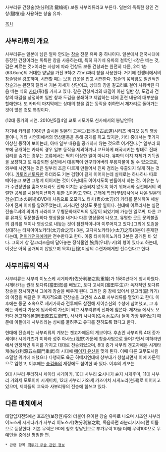 사부리류 건창술(佐分利流 鍵槍術)
보통 사부리류라고 부른다. 일본의 독특한 창인 건창(鍵槍)을 사용하는 창술 유파.

[[목차]]

== 사부리류의 개요 ==

사부리류는 일본에 남은 얼마 안되는 [[창술]] 전문 유파 중 하나이다. 일본에서 전국시대에 등장한 건창이라는 독특한 창을 사용하는데, 특히 자기네 유파의 철학인 <창은 베는 것, 검은 찌르는 것>이라는 사상에 따라 건창도 보통 건창과는 완전히 다른, 2척 1촌(63.6cm)의 거대한 양날을 가진 9척(2.72m)짜리 창을 사용한다. 거기에 전쟁터에서의 창술임을 강조하며, 시연할 때는 보통 갑옷을 입고 시연한다. 창술의 움직임도 일반적인 창술과는 완전히 달라서 기본 자세가 상단이고, 상대의 창을 갈고리로 걸어 치워버린 다음 베는 식의 [[카타]](形)를 가지고 있다. 같은 건창끼리의 대결이 아닌 일반 창, 도검과 건창의 대결을 상정하며 일반 창과 도검을 봉쇄하고 제압하는 데에 훈련 내용의 대부분을 할애한다. 또 카타의 마지막에는 상대의 창을 감는 동작을 취하면서 제자리로 돌아가는 것이 많은 것도 특징이다. 

{{{#!HTML
<object width="640" height="385"><param name="movie" value="http://www.youtube.com/v/n5d27aWXv4w?fs=1&amp;hl=ko_KR"></param><param name="allowFullScreen" value="true"></param><param name="allowscriptaccess" value="always"></param><embed src="http://www.youtube.com/v/n5d27aWXv4w?fs=1&amp;hl=ko_KR" type="application/x-shockwave-flash" allowscriptaccess="always" allowfullscreen="true" width="640" height="385"></embed></object>
}}}
(12대 종가의 시연. 2010년5월4일 교토 시모가모 신사에서의 봉납연무)

자기네 카타를 1980년 출시된 일본의 고무도(日本の古武道)시리즈 비디오 등의 영상물이나, 기타 시연회에서의 영상물등을 통해 공개를 하고 있지만, 카타 중에서는 몇가지 이상한 동작이 보이는데, 아마 일부 내용을 공개하지 않는 것으로 여겨진다.[* 일부러 외부에 공개하는 카타의 경우 일부 동작을 제외하거나 교묘하게 왜곡시키는 형태로 진짜 검리를 숨기는 경우는 고류에서는 딱히 이상한 일이 아니다. 유파의 이치 자체가 기득권을 보장하고 또 유출되면 실전에서 대응책이 연구되어버려 무용지물이 될 수 있으므로, 외부에 시연하는 것은 일부러 조금 다르게 만들어서 진짜 검리는 유출되지 않게 하는 것이다. [[가토리신토류]]만 하더라도 기본 검형이 길게 이어지는데 실제로는 하나하나 따로 떼어놓고 보면 그렇게 이어지는 것이 아닌데도 이어지도록 만들어서 하는 것. 이유는 누가 수련장면을 훔쳐보더라도 진짜 이치는 유출되지 않도록 하기 위해서와 실전에서의 격렬한 공세를 시뮬레이션하기 위한 것이라고 한다. 근래에 학연(學硏)사에서 나온 일본의 검술(日本の劍術)DVD에 처음으로 오모떼노 타치(表の太刀)의 카타를 분해하여 해설하며 진짜 이치를 알려주었는데, 과거라면 상상도 못할 일이다. 현대에 이르러서는 실전전술로써의 의미가 사라지고 무형문화재로써의 입장이 되었기에 가능한 일로써, 다른 고류 유파도 두문불출하다 영상물을 내거나 다른 영상물에 나오고, 유명한 곳도 문외불출의 검리를 책이나 영상으로 내놓는 것이 점진적이나마 이루어지고 있다.]그외에  도검을 상대하는 타치아이노카타(太刀合之形) 3본, 고다치노카타(小太刀之形)3본이 존재한다는데, [[면허개전]]자에게만 전수한다고 한다. 이중 타치아이노카타 3본은 공개된 바 있다. 그외에 창 갈고리즈음에 달아놓는 장식물인 腕貫(우데누키)의 형이 있다고 하는데, 이것은 아직 공개되지 않았으며 목록(目錄)이상의 수련자에게만 전수한다고 한다. 


== 사부리류의 역사 ==

사부리류는 사부리 이노스케 시게타카(佐分利猪之助重隆)가 1580년대에 창시하였다. 시게타카는 원래 토다류(當田流)를 배웠고, 토다 고세이(富田牛生)가 독자적인 토다류 창술을 창시하면서 그에게 창술을 배우게 된다. 그러던 중 창에 있어서 갈고리(鍵:카기)의 이점을 깨달은 후 독자적으로 건창술을 고안해 스스로 사부리류를 열었다고 한다. 이후에는 동군 소속으로 세키가하라 전투에도 참전해 세이슈신의 수성에 참여했고, 그 후에는 이케다 가문에 입사하여 가신이 되고 사부리류의 전파에 힘쓴다. 제자들 에서도 오카다 겐고자에몬(岡田源五左衛門), 사사키 사나이(佐々木左内) 둘이 가장 뛰어났기 때문에 이들에게 사부리라는 성씨를 물려주고 유파를 전하도록 했다고 한다. 

현대에 전승되는 사부리류의 계보는 겐고자에몬의 계보이다. 후손인 사부리류 4대 종가 세이타 시게카츠가 미하라 성주 아사노(浅野)가문에 창술사범으로 들어가면서 미하라번에서 안정적인 위치를 가지고 대대로 전승되었으며, 8대 종가 사부리 겐고자에몬 시게타케(佐分利源五左衛門重武)의 시대에 [[메이지 유신]]을 맞게 된다. 이때 다른 고무도처럼 소멸할 위기에 처했으나 다행히도 육군 히메지연대에 창부대가 창설되면서 이에 자문역으로 임했고, 이후에는 [[총검술]]의 제정에도 참여한 바 있다. 이후의 계보는  

9대 사부리 쿠라하시 세이타 시게아키, 
10대 사부리 요시나가 슌지 시게후미, 
11대 사부리 가와세 모토이치 시게미치,  
12대 사부리 가와세 카즈미치 시게노리(현재)로 이어지고 있으며, 제자들의 교육과 사부리류의 전승에 힘쓰고 있다. 


== 다른 매체에서 ==

태합입지전5에선 호조인(보장원)류와 더불어 유이한 창술 유파로 나오며 시조인 사부리 이노스케 시게타카가 사부리 이노스케(佐分利猪之助, 독음하면 좌분리저지조)란 이름으로 등장한다. 기본 무력은 90에 칭호 창달인으로 부가무력 10을 더해 무력100으로 무예인들 중에선 평범한 편.

 * 관련 항목 [[격투기 무술 관련 정보]]
